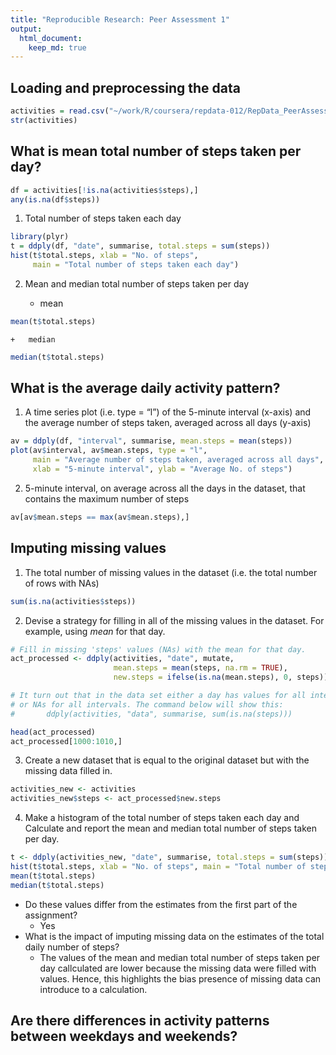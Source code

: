 ```yaml
---
title: "Reproducible Research: Peer Assessment 1"
output: 
  html_document:
    keep_md: true
---
```



## Loading and preprocessing the data

```r
activities = read.csv("~/work/R/coursera/repdata-012/RepData_PeerAssessment1/activity.csv")
str(activities)
```

## What is mean total number of steps taken per day?

```r
df = activities[!is.na(activities$steps),]
any(is.na(df$steps))
```

1. Total number of steps taken each day

```r
library(plyr)
t = ddply(df, "date", summarise, total.steps = sum(steps))
hist(t$total.steps, xlab = "No. of steps", 
     main = "Total number of steps taken each day")
```


2. Mean and median total number of steps taken per day

    +   mean

```r
mean(t$total.steps)
```

    +   median

```r
median(t$total.steps)
```


## What is the average daily activity pattern?
1.  A time series plot (i.e. type = "l") of the 5-minute interval (x-axis) and 
    the average number of steps taken, averaged across all days (y-axis)

```r
av = ddply(df, "interval", summarise, mean.steps = mean(steps))
plot(av$interval, av$mean.steps, type = "l",
     main = "Average number of steps taken, averaged across all days",
     xlab = "5-minute interval", ylab = "Average No. of steps")
```


2.  5-minute interval, on average across all the days in the dataset, that 
    contains the maximum number of steps

```r
av[av$mean.steps == max(av$mean.steps),]
```


## Imputing missing values
1. The total number of missing values in the dataset (i.e. the total number of 
    rows with NAs)
    
```r
sum(is.na(activities$steps))
```

2.  Devise a strategy for filling in all of the missing values in the dataset. 
    For example, using *mean* for that day.
    
```r
# Fill in missing 'steps' values (NAs) with the mean for that day.
act_processed <- ddply(activities, "date", mutate, 
                       mean.steps = mean(steps, na.rm = TRUE),
                       new.steps = ifelse(is.na(mean.steps), 0, steps))

# It turn out that in the data set either a day has values for all intervals
# or NAs for all intervals. The command below will show this:
#       ddply(activities, "data", summarise, sum(is.na(steps)))

head(act_processed)
act_processed[1000:1010,]
```

3.  Create a new dataset that is equal to the original dataset but with the 
    missing data filled in.

```r
activities_new <- activities
activities_new$steps <- act_processed$new.steps
```

4.  Make a histogram of the total number of steps taken each day and Calculate 
    and report the mean and median total number of steps taken per day.

```r
t <- ddply(activities_new, "date", summarise, total.steps = sum(steps))
hist(t$total.steps, xlab = "No. of steps", main = "Total number of steps")
mean(t$total.steps)
median(t$total.steps)
```

-   Do these values differ from the estimates from the first part of the assignment? 
    +   Yes

-   What is the impact of imputing missing data on the estimates of the total 
    daily number of steps?
    +   The values of the mean and median total number of steps taken per day 
        callculated are lower because the missing data were filled with values. 
        Hence, this highlights the bias presence of missing data can introduce
        to a calculation.

## Are there differences in activity patterns between weekdays and weekends?
